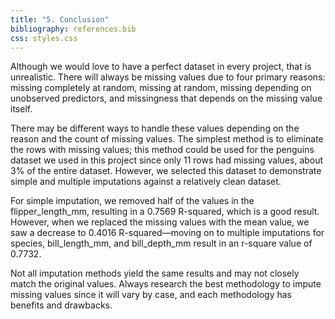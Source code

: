 ```yaml
---
title: "5. Conclusion"
bibliography: references.bib
css: styles.css
---
```


Although we would love to have a perfect dataset in every project, that is unrealistic. There will always be missing values due to four primary reasons: missing completely at random, missing at random, missing depending on unobserved predictors, and missingness that depends on the missing value itself. 

There may be different ways to handle these values depending on the reason and the count of missing values. The simplest method is to eliminate the rows with missing values; this method could be used for the penguins dataset we used in this project since only 11 rows had missing values, about 3% of the entire dataset. However, we selected this dataset to demonstrate simple and multiple imputations against a relatively clean dataset. 

For simple imputation, we removed half of the values in the flipper_length_mm, resulting in a 0.7569 R-squared, which is a good result. However, when we replaced the missing values with the mean value, we saw a decrease to 0.4016 R-squared—moving on to multiple imputations for species, bill_length_mm, and bill_depth_mm result in an r-square value of 0.7732. 

Not all imputation methods yield the same results and may not closely match the original values. Always research the best methodology to impute missing values since it will vary by case, and each methodology has benefits and drawbacks. 
